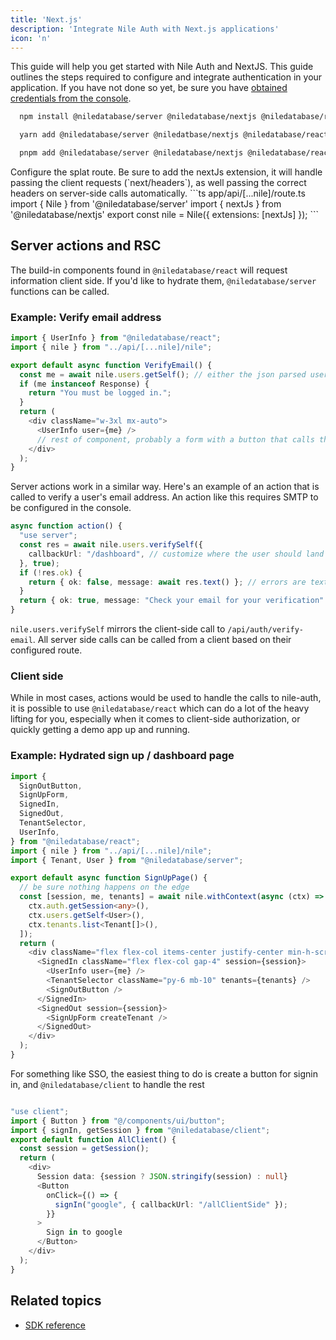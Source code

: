 ```yaml
---
title: 'Next.js'
description: 'Integrate Nile Auth with Next.js applications'
icon: 'n'
---
```


This guide will help you get started with Nile Auth and NextJS. This guide outlines the steps required to configure and integrate authentication in your application.
<Note>
If you have not done so yet, be sure you have [obtained credentials from the console](../getting-started/installation).
</Note>

<Steps>
<Step title="Install packages">
<CodeGroup>

```bash npm
  npm install @niledatabase/server @niledatabase/nextjs @niledatabase/react @niledatabase/client
```
```bash yarn 
  yarn add @niledatabase/server @niledatbase/nextjs @niledatabase/react @niledatabase/client
```
```bash pnpm
  pnpm add @niledatabase/server @niledatabase/nextjs @niledatabase/react @niledatabase/client
```
</CodeGroup>
</Step>
<Step title="Configure routes">
Configure the splat route. Be sure to add the nextJs extension, it will handle passing the client requests (`next/headers`), as well passing the correct headers on server-side calls automatically.
```ts app/api/[...nile]/route.ts
import { Nile } from '@niledatabase/server'
import { nextJs } from '@niledatabase/nextjs'
export const nile = Nile({ extensions: [nextJs] });
```

</Step>
</Steps>

## Server actions and RSC

The build-in components found in `@niledatabase/react` will request information client side. If you'd like to hydrate them, `@niledatabase/server` functions can be called.

### Example: Verify email address

``` ts app/verify-email/page.tsx
import { UserInfo } from "@niledatabase/react";
import { nile } from "../api/[...nile]/nile";

export default async function VerifyEmail() {
  const me = await nile.users.getSelf(); // either the json parsed user, or a request (401)
  if (me instanceof Response) {
    return "You must be logged in.";
  }
  return (
    <div className="w-3xl mx-auto">
      <UserInfo user={me} />
      // rest of component, probably a form with a button that calls the `action` below
    </div>
  );
}

```
Server actions work in a similar way. Here's an example of an action that is called to verify a user's email address. An action like this requires SMTP to be configured in the console.
``` ts 
async function action() {
  "use server";
  const res = await nile.users.verifySelf({
    callbackUrl: "/dashboard", // customize where the user should land after their email is verified
  }, true);
  if (!res.ok) {
    return { ok: false, message: await res.text() }; // errors are text
  }
  return { ok: true, message: "Check your email for your verification" };
}
```

<Info>`nile.users.verifySelf` mirrors the client-side call to `/api/auth/verify-email`. All server side calls can be called from a client based on their configured route.</Info>

### Client side

While in most cases, actions would be used to handle the calls to nile-auth, it is possible to use `@niledatabase/react` which can do a lot of the heavy lifting for you, especially when it comes to client-side authorization, or quickly getting a demo app up and running.

### Example: Hydrated sign up / dashboard page

```ts
import {
  SignOutButton,
  SignUpForm,
  SignedIn,
  SignedOut,
  TenantSelector,
  UserInfo,
} from "@niledatabase/react";
import { nile } from "../api/[...nile]/nile";
import { Tenant, User } from "@niledatabase/server";

export default async function SignUpPage() {
  // be sure nothing happens on the edge
  const [session, me, tenants] = await nile.withContext(async (ctx) => Promise.all([
    ctx.auth.getSession<any>(),
    ctx.users.getSelf<User>(),
    ctx.tenants.list<Tenant[]>(),
  ]);
  return (
    <div className="flex flex-col items-center justify-center min-h-screen">
      <SignedIn className="flex flex-col gap-4" session={session}>
        <UserInfo user={me} />
        <TenantSelector className="py-6 mb-10" tenants={tenants} />
        <SignOutButton />
      </SignedIn>
      <SignedOut session={session}>
        <SignUpForm createTenant />
      </SignedOut>
    </div>
  );
}
```

For something like SSO, the easiest thing to do is create a button for signin in, and `@niledatabase/client` to handle the rest

```ts

"use client";
import { Button } from "@/components/ui/button";
import { signIn, getSession } from "@niledatabase/client";
export default function AllClient() {
  const session = getSession();
  return (
    <div>
      Session data: {session ? JSON.stringify(session) : null}
      <Button
        onClick={() => {
          signIn("google", { callbackUrl: "/allClientSide" });
        }}
      >
        Sign in to google
      </Button>
    </div>
  );
}

```



## Related topics

- [SDK reference](../sdk-reference/javascript/overview)